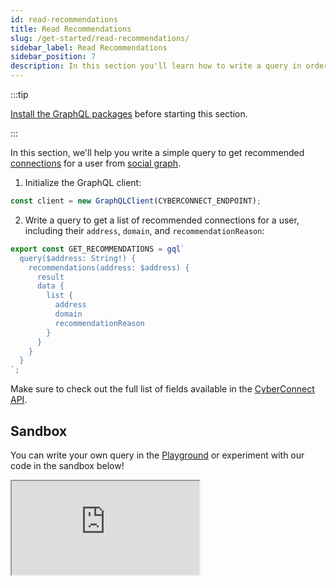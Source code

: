 ```yaml
---
id: read-recommendations
title: Read Recommendations
slug: /get-started/read-recommendations/
sidebar_label: Read Recommendations
sidebar_position: 7
description: In this section you'll learn how to write a query in order to read the recommendations.
---
```


:::tip

[Install the GraphQL packages](/get-started/quick-setup/) before starting this section.

:::

In this section, we'll help you write a simple query to get recommended [connections](/concepts/connection/) for a user from [social graph](/concepts/social-graph/).

1. Initialize the GraphQL client:

```jsx title="/src/queries/GetRecommendations.tsx"
const client = new GraphQLClient(CYBERCONNECT_ENDPOINT);
```

2. Write a query to get a list of recommended connections for a user, including their `address`, `domain`, and `recommendationReason`:

```jsx title="/src/queries/GetRecommendations.tsx"
export const GET_RECOMMENDATIONS = gql`
  query($address: String!) {
    recommendations(address: $address) {
      result
      data {
        list {
          address
          domain
          recommendationReason
        }
      }
    }
  }
`;
```

Make sure to check out the full list of fields available in the [CyberConnect API](/cyberconnect-api/overview/).

## Sandbox

You can write your own query in the [Playground](/cyberconnect-api/playground/) or experiment with our code in the sandbox below!

<iframe
  src="https://codesandbox.io/embed/read-recommendations-08k9f6?codemirror=1&fontsize=14&hidenavigation=0&theme=dark&runonclick=1&view=split&module=/src/queries/GetRecommendations.tsx"
  title="read-recommendations"
  allow="accelerometer; ambient-light-sensor; camera; encrypted-media; geolocation; gyroscope; hid; microphone; midi; payment; usb; vr; xr-spatial-tracking"
  sandbox="allow-forms allow-modals allow-popups allow-presentation allow-same-origin allow-scripts"
></iframe>
